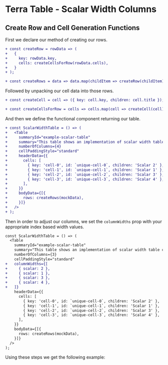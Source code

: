 
# Terra Table - Scalar Width Columns

## Create Row and Cell Generation Functions
First we declare our method of creating our rows.

```diff
+ const createRow = rowData => (
+   {
+     key: rowData.key,
+     cells: createCellsForRow(rowData.cells),
+   }
+ );

+ const createRows = data => data.map(childItem => createRow(childItem));
```
Followed by unpacking our cell data into those rows.

```diff
+ const createCell = cell => ({ key: cell.key, children: cell.title });

+ const createCellsForRow = cells => cells.map(cell => createCell(cell));
```
And then we define the functional component returning our table.
```diff
+ const ScalarWidthTable = () => (
+   <Table
+     summaryId="example-scalar-table"
+     summary="This table shows an implementation of scalar width table columns."
+     numberOfColumns={4}
+     cellPaddingStyle="standard"
+     headerData={{
+       cells: [
+         { key: 'cell-0', id: `unique-cell-0`, children: 'Scalar 2' },
+         { key: 'cell-1', id: `unique-cell-1`, children: 'Scalar 1' },
+         { key: 'cell-2', id: `unique-cell-2`, children: 'Scalar 3' },
+         { key: 'cell-3', id: `unique-cell-3`, children: 'Scalar 4' },
+       ],
+     }}
+     bodyData={[{
+       rows: createRows(mockData),
+     }]}
+   />
+ );
```
Then in order to adjust our columns, we set the `columnWidths` prop with your appropriate index based width values.
```diff
const ScalarWidthTable = () => (
  <Table
    summaryId="example-scalar-table"
    summary="This table shows an implementation of scalar width table columns."
    numberOfColumns={3}
    cellPaddingStyle="standard"
+   columnWidths={[
+     { scalar: 2 },
+     { scalar: 1 },
+     { scalar: 3 },
+     { scalar: 4 },
+   ]}
    headerData={{
      cells: [
        { key: 'cell-0', id: `unique-cell-0`, children: 'Scalar 2' },
        { key: 'cell-1', id: `unique-cell-1`, children: 'Scalar 1' },
        { key: 'cell-2', id: `unique-cell-2`, children: 'Scalar 3' },
        { key: 'cell-3', id: `unique-cell-3`, children: 'Scalar 4' },
      ],
    }}
    bodyData={[{
      rows: createRows(mockData),
    }]}
  />
);
```
Using these steps we get the following example:

<ScalarWidthTable />
